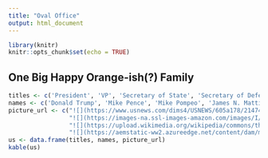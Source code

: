 ```yaml
---
title: "Oval Office"
output: html_document
---
```


```r
library(knitr)
knitr::opts_chunk$set(echo = TRUE)
```

## One Big Happy Orange-ish(?) Family

```r
titles <- c('President', 'VP', 'Secretary of State', 'Secretary of Defense')
names <- c('Donald Trump', 'Mike Pence', 'Mike Pompeo', 'James N. Mattis')
picture_url <- c("![](https://www.usnews.com/dims4/USNEWS/605a178/2147483647/thumbnail/640x420/quality/85/?url=http%3A%2F%2Fmedia.beam.usnews.com%2Fb4%2Ff9%2F0835906340ffbb3196a84f58ae60%2Fresizes%2F1500%2F170921-donaldtrump10things-editorial.jpg)",
                 "![](https://images-na.ssl-images-amazon.com/images/I/91EFLLjIRaL._SX425_.jpg)",
                 "![](https://upload.wikimedia.org/wikipedia/commons/thumb/1/16/Mike_Pompeo_official_photo.jpg/220px-Mike_Pompeo_official_photo.jpg)",
                 "![](https://aemstatic-ww2.azureedge.net/content/dam/mae/online-articles/2016/12/Mattis%20portrait%206%20Dec%202016.jpg.scale.LARGE.jpg)")
us <- data.frame(titles, names, picture_url)
kable(us)
```
